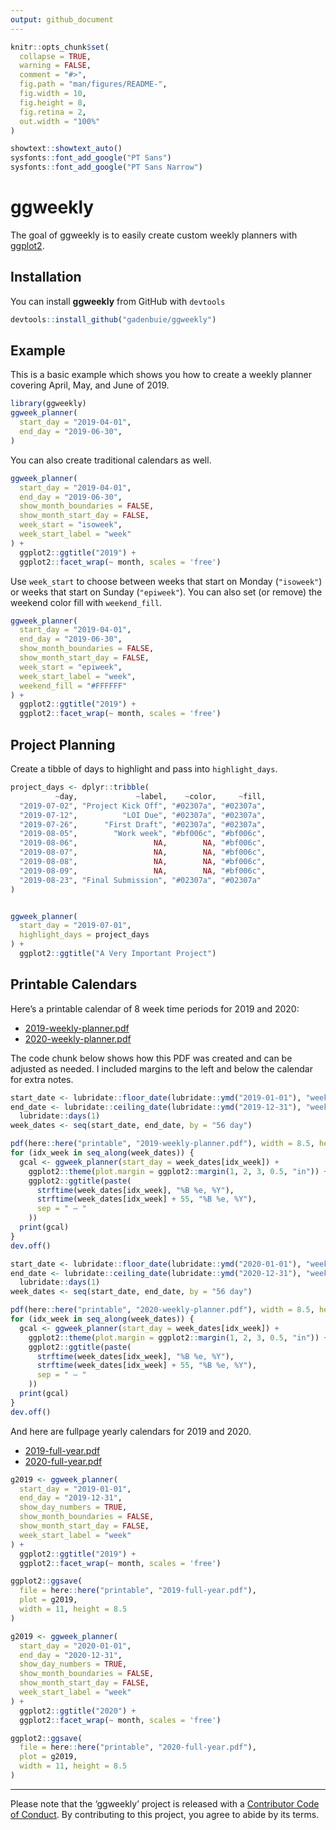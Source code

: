 ```yaml
---
output: github_document
---
```


<!-- README.md is generated from README.Rmd. Please edit that file -->

```r
knitr::opts_chunk$set(
  collapse = TRUE,
  warning = FALSE,
  comment = "#>",
  fig.path = "man/figures/README-",
  fig.width = 10,
  fig.height = 8,
  fig.retina = 2,
  out.width = "100%"
)

showtext::showtext_auto()
sysfonts::font_add_google("PT Sans")
sysfonts::font_add_google("PT Sans Narrow")
```
# ggweekly

<!-- badges: start -->
<!-- badges: end -->

[ggplot2]: https://ggplot2.tidyverse.org

The goal of ggweekly is to easily create custom weekly planners with [ggplot2].

## Installation

You can install **ggweekly** from GitHub with `devtools`

``` r
devtools::install_github("gadenbuie/ggweekly")
```

## Example

This is a basic example which shows you how to create a weekly planner covering April, May, and June of 2019.

```r
library(ggweekly)
ggweek_planner(
  start_day = "2019-04-01", 
  end_day = "2019-06-30", 
)
```

You can also create traditional calendars as well.

```r
ggweek_planner(
  start_day = "2019-04-01", 
  end_day = "2019-06-30", 
  show_month_boundaries = FALSE, 
  show_month_start_day = FALSE,
  week_start = "isoweek",
  week_start_label = "week"
) + 
  ggplot2::ggtitle("2019") +
  ggplot2::facet_wrap(~ month, scales = 'free')
```

Use `week_start` to choose between weeks that start on Monday (`"isoweek"`)
or weeks that start on Sunday (`"epiweek"`).
You can also set (or remove) the weekend color fill with `weekend_fill`.

```r
ggweek_planner(
  start_day = "2019-04-01", 
  end_day = "2019-06-30", 
  show_month_boundaries = FALSE, 
  show_month_start_day = FALSE,
  week_start = "epiweek",
  week_start_label = "week",
  weekend_fill = "#FFFFFF"
) + 
  ggplot2::ggtitle("2019") +
  ggplot2::facet_wrap(~ month, scales = 'free')
```

## Project Planning

Create a tibble of days to highlight and pass into `highlight_days`.

```r
project_days <- dplyr::tribble(
          ~day,             ~label,    ~color,     ~fill,
  "2019-07-02", "Project Kick Off", "#02307a", "#02307a",
  "2019-07-12",          "LOI Due", "#02307a", "#02307a",
  "2019-07-26",      "First Draft", "#02307a", "#02307a",
  "2019-08-05",        "Work week", "#bf006c", "#bf006c",
  "2019-08-06",                 NA,        NA, "#bf006c",
  "2019-08-07",                 NA,        NA, "#bf006c",
  "2019-08-08",                 NA,        NA, "#bf006c",
  "2019-08-09",                 NA,        NA, "#bf006c",
  "2019-08-23", "Final Submission", "#02307a", "#02307a"
)


ggweek_planner(
  start_day = "2019-07-01",
  highlight_days = project_days
) +
  ggplot2::ggtitle("A Very Important Project")
```

## Printable Calendars

Here's a printable calendar of 8 week time periods for 2019 and 2020: 

- [2019-weekly-planner.pdf](printable/2019-weekly-planner.pdf)
- [2020-weekly-planner.pdf](printable/2020-weekly-planner.pdf)

The code chunk below shows how this PDF was created and can be adjusted as needed.
I included margins to the left and below the calendar for extra notes.

```r
start_date <- lubridate::floor_date(lubridate::ymd("2019-01-01"), "week", week_start = 1)
end_date <- lubridate::ceiling_date(lubridate::ymd("2019-12-31"), "week", week_start = 1) - 
  lubridate::days(1)
week_dates <- seq(start_date, end_date, by = "56 day")

pdf(here::here("printable", "2019-weekly-planner.pdf"), width = 8.5, height = 11)
for (idx_week in seq_along(week_dates)) {
  gcal <- ggweek_planner(start_day = week_dates[idx_week]) +
    ggplot2::theme(plot.margin = ggplot2::margin(1, 2, 3, 0.5, "in")) +
    ggplot2::ggtitle(paste(
      strftime(week_dates[idx_week], "%B %e, %Y"),
      strftime(week_dates[idx_week] + 55, "%B %e, %Y"),
      sep = " — "
    ))
  print(gcal)
}
dev.off()
```


```r
start_date <- lubridate::floor_date(lubridate::ymd("2020-01-01"), "week", week_start = 1)
end_date <- lubridate::ceiling_date(lubridate::ymd("2020-12-31"), "week", week_start = 1) - 
  lubridate::days(1)
week_dates <- seq(start_date, end_date, by = "56 day")

pdf(here::here("printable", "2020-weekly-planner.pdf"), width = 8.5, height = 11)
for (idx_week in seq_along(week_dates)) {
  gcal <- ggweek_planner(start_day = week_dates[idx_week]) +
    ggplot2::theme(plot.margin = ggplot2::margin(1, 2, 3, 0.5, "in")) +
    ggplot2::ggtitle(paste(
      strftime(week_dates[idx_week], "%B %e, %Y"),
      strftime(week_dates[idx_week] + 55, "%B %e, %Y"),
      sep = " — "
    ))
  print(gcal)
}
dev.off()
```

And here are fullpage yearly calendars for 2019 and 2020.

* [2019-full-year.pdf](printable/2019-full-year.pdf)
* [2020-full-year.pdf](printable/2020-full-year.pdf)


```r
g2019 <- ggweek_planner(
  start_day = "2019-01-01", 
  end_day = "2019-12-31", 
  show_day_numbers = TRUE, 
  show_month_boundaries = FALSE, 
  show_month_start_day = FALSE,
  week_start_label = "week"
) + 
  ggplot2::ggtitle("2019") +
  ggplot2::facet_wrap(~ month, scales = 'free')

ggplot2::ggsave(
  file = here::here("printable", "2019-full-year.pdf"),
  plot = g2019,
  width = 11, height = 8.5
)
```

```r
g2019 <- ggweek_planner(
  start_day = "2020-01-01", 
  end_day = "2020-12-31", 
  show_day_numbers = TRUE, 
  show_month_boundaries = FALSE, 
  show_month_start_day = FALSE,
  week_start_label = "week"
) + 
  ggplot2::ggtitle("2020") +
  ggplot2::facet_wrap(~ month, scales = 'free')

ggplot2::ggsave(
  file = here::here("printable", "2020-full-year.pdf"),
  plot = g2019,
  width = 11, height = 8.5
)
```


***

Please note that the 'ggweekly' project is released with a
[Contributor Code of Conduct](CODE_OF_CONDUCT.md).
By contributing to this project, you agree to abide by its terms.
